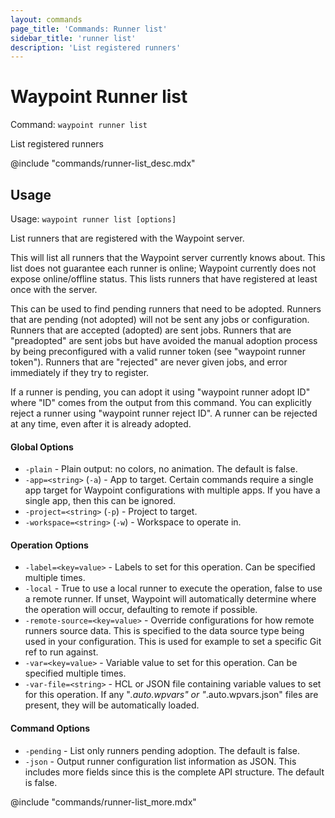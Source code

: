 ```yaml
---
layout: commands
page_title: 'Commands: Runner list'
sidebar_title: 'runner list'
description: 'List registered runners'
---
```


# Waypoint Runner list

Command: `waypoint runner list`

List registered runners

@include "commands/runner-list_desc.mdx"

## Usage

Usage: `waypoint runner list [options]`

List runners that are registered with the Waypoint server.

This will list all runners that the Waypoint server currently knows
about. This list does not guarantee each runner is online; Waypoint currently
does not expose online/offline status. This lists runners that have registered
at least once with the server.

This can be used to find pending runners that need to be adopted. Runners
that are pending (not adopted) will not be sent any jobs or configuration.
Runners that are accepted (adopted) are sent jobs. Runners that are
"preadopted" are sent jobs but have avoided the manual adoption process by
being preconfigured with a valid runner token (see "waypoint runner token").
Runners that are "rejected" are never given jobs, and error immediately if
they try to register.

If a runner is pending, you can adopt it using "waypoint runner adopt ID"
where "ID" comes from the output from this command. You can explicitly
reject a runner using "waypoint runner reject ID". A runner can be rejected
at any time, even after it is already adopted.

#### Global Options

- `-plain` - Plain output: no colors, no animation. The default is false.
- `-app=<string>` (`-a`) - App to target. Certain commands require a single app target for Waypoint configurations with multiple apps. If you have a single app, then this can be ignored.
- `-project=<string>` (`-p`) - Project to target.
- `-workspace=<string>` (`-w`) - Workspace to operate in.

#### Operation Options

- `-label=<key=value>` - Labels to set for this operation. Can be specified multiple times.
- `-local` - True to use a local runner to execute the operation, false to use a remote runner.
  If unset, Waypoint will automatically determine where the operation will occur,
  defaulting to remote if possible.
- `-remote-source=<key=value>` - Override configurations for how remote runners source data. This is specified to the data source type being used in your configuration. This is used for example to set a specific Git ref to run against.
- `-var=<key=value>` - Variable value to set for this operation. Can be specified multiple times.
- `-var-file=<string>` - HCL or JSON file containing variable values to set for this operation. If any "_.auto.wpvars" or "_.auto.wpvars.json" files are present, they will be automatically loaded.

#### Command Options

- `-pending` - List only runners pending adoption. The default is false.
- `-json` - Output runner configuration list information as JSON. This includes more fields since this is the complete API structure. The default is false.

@include "commands/runner-list_more.mdx"
